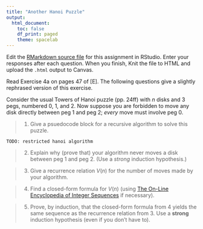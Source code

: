 ```yaml
---
title: "Another Hanoi Puzzle"
output:
  html_document:
    toc: false
    df_print: paged
    theme: spacelab
---
```


Edit the [RMarkdown source file](03morehanoi.Rmd) for this assignment in RStudio. Enter your responses after each question. When you finish, Knit the file to HTML and upload the `.html` output to Canvas.

Read Exercise 4a on pages 47 of [E]. The following questions give a slightly rephrased version of this exercise. 

Consider the usual Towers of Hanoi puzzle (pp. 24ff) with $n$ disks and 3 pegs, numbered 0, 1, and 2. Now suppose you are forbidden to move any disk directly between peg 1 and peg 2; *every* move must involve peg 0.

> 1. Give a psuedocode block for a recursive algorithm to solve this puzzle.

```
TODO: restricted hanoi algorithm
```

> 2. Explain why (prove that) your algorithm never moves a disk between peg 1 and peg 2. (Use a *strong* induction hypothesis.)



> 3. Give a recurrence relation $V(n)$ for the number of moves made by your algorithm.



> 4. Find a closed-form formula for $V(n)$ (using [The On-Line Encyclopedia of Integer Sequences](https://oeis.org/) if necessary).



> 5. Prove, by induction, that the closed-form formula from 4 yields the same sequence as the recurrence relation from 3. Use a **strong** induction hypothesis (even if you don't have to).


